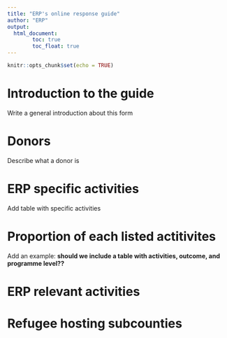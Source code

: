 ```yaml
---
title: "ERP's online response guide"
author: "ERP"
output: 
  html_document:
        toc: true
        toc_float: true
---
```


```r
knitr::opts_chunk$set(echo = TRUE)
```

# Introduction to the guide

Write a general introduction about this form


# Donors

Describe what a donor is


# ERP specific activities

Add table with specific activities

# Proportion of each listed actitivites

Add an example: **should we include a table with activities, outcome, and programme level??**

# ERP relevant activities

# Refugee hosting subcounties

